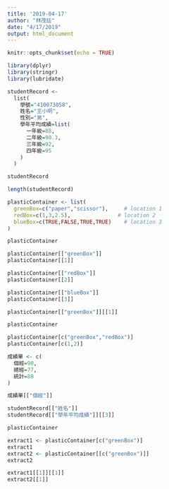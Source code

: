 ```yaml
---
title: '2019-04-17'
author: "林茂廷"
date: "4/17/2019"
output: html_document
---
```


```r
knitr::opts_chunk$set(echo = TRUE)
```

```r
library(dplyr)
library(stringr)
library(lubridate)
```
```r
studentRecord <-
  list(
    學號="410073058",
    姓名="王小明",
    性別="男",
    學年平均成績=list(
      一年級=88,
      二年級=90.3,
      三年級=92,
      四年級=95
    )
  )

studentRecord
```
```r
length(studentRecord)
```

```r
plasticContainer <- list(
  greenBox=c("paper","scissor"),     # location 1
  redBox=c(1,3,2.5),               # location 2
  blueBox=c(TRUE,FALSE,TRUE,TRUE)    # location 3
)
```

```r
plasticContainer

plasticContainer[["greenBox"]] 
plasticContainer[[1]]
```
```r
plasticContainer[["redBox"]] 
plasticContainer[[2]]
```
```r
plasticContainer[["blueBox"]] 
plasticContainer[[3]]
```
```r
plasticContainer[["greenBox"]][[1]]
```
```r
plasticContainer

plasticContainer[c("greenBox","redBox")] 
plasticContainer[c(1,2)]
```

```r
成績單 <- c(
  個經=90,
  總經=77,
  統計=88
)
```
```r
成績單[["個經"]]
```
```r
studentRecord[["姓名"]]
studentRecord[["學年平均成績"]][[3]]
```
```r
plasticContainer

extract1 <- plasticContainer[c("greenBox")]
extract1 
extract2 <- plasticContainer[[c("greenBox")]]
extract2
```
```r
extract1[[1]][[1]]
extract2[[1]]
```


